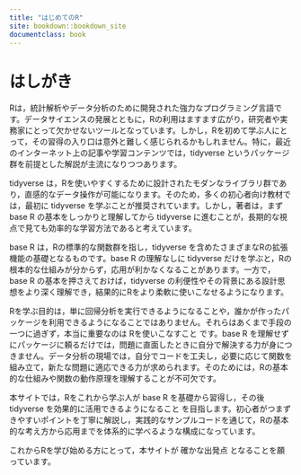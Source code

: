 ```yaml
--- 
title: "はじめてのR"
site: bookdown::bookdown_site
documentclass: book
---
```


# はしがき {-}

Rは，統計解析やデータ分析のために開発された強力なプログラミング言語です。データサイエンスの発展とともに，Rの利用はますます広がり，研究者や実務家にとって欠かせないツールとなっています。しかし，Rを初めて学ぶ人にとって，その習得の入り口は意外と難しく感じられるかもしれません。特に，最近のインターネット上の記事や学習コンテンツでは，tidyverse というパッケージ群を前提とした解説が主流になりつつあります。

tidyverse は，Rを使いやすくするために設計されたモダンなライブラリ群であり，直感的なデータ操作が可能になります。そのため，多くの初心者向け教材では，最初に tidyverse を学ぶことが推奨されています。しかし，著者は，まず base R の基本をしっかりと理解してから tidyverse に進むことが，長期的な視点で見ても効率的な学習方法であると考えています。

base R は，Rの標準的な関数群を指し，tidyverse を含めたさまざまなRの拡張機能の基礎となるものです。base R の理解なしに tidyverse だけを学ぶと，Rの根本的な仕組みが分からず，応用が利かなくなることがあります。一方で，base R の基本を押さえておけば，tidyverse の利便性やその背景にある設計思想をより深く理解でき，結果的にRをより柔軟に使いこなせるようになります。

Rを学ぶ目的は，単に回帰分析を実行できるようになることや，誰かが作ったパッケージを利用できるようになることではありません。それらはあくまで手段の一つに過ぎず，本当に重要なのは Rを使いこなすこと です。base R を理解せずにパッケージに頼るだけでは，問題に直面したときに自分で解決する力が身につきません。データ分析の現場では，自分でコードを工夫し，必要に応じて関数を組み立て，新たな問題に適応できる力が求められます。そのためには，Rの基本的な仕組みや関数の動作原理を理解することが不可欠です。

本サイトでは，Rをこれから学ぶ人が base R を基礎から習得し，その後 tidyverse を効果的に活用できるようになること を目指します。初心者がつまずきやすいポイントを丁寧に解説し，実践的なサンプルコードを通じて，Rの基本的な考え方から応用までを体系的に学べるような構成になっています。

これからRを学び始める方にとって，本サイトが 確かな出発点 となることを願っています。
